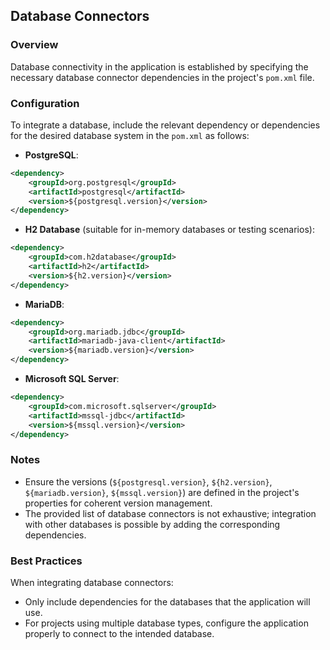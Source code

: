 ## Database Connectors

### Overview

Database connectivity in the application is established by specifying the necessary database connector dependencies in the project's `pom.xml` file.

### Configuration

To integrate a database, include the relevant dependency or dependencies for the desired database system in the `pom.xml` as follows:

- **PostgreSQL**:

```xml copy
<dependency>
    <groupId>org.postgresql</groupId>
    <artifactId>postgresql</artifactId>
    <version>${postgresql.version}</version>
</dependency>
```

- **H2 Database** (suitable for in-memory databases or testing scenarios):

```xml copy
<dependency>
    <groupId>com.h2database</groupId>
    <artifactId>h2</artifactId>
    <version>${h2.version}</version>
</dependency>
```

- **MariaDB**:

```xml copy
<dependency>
    <groupId>org.mariadb.jdbc</groupId>
    <artifactId>mariadb-java-client</artifactId>
    <version>${mariadb.version}</version>
</dependency>
```

- **Microsoft SQL Server**:

```xml copy
<dependency>
    <groupId>com.microsoft.sqlserver</groupId>
    <artifactId>mssql-jdbc</artifactId>
    <version>${mssql.version}</version>
</dependency>
```

### Notes

- Ensure the versions (`${postgresql.version}`, `${h2.version}`, `${mariadb.version}`, `${mssql.version}`) are defined in the project's properties for coherent version management.
- The provided list of database connectors is not exhaustive; integration with other databases is possible by adding the corresponding dependencies.

### Best Practices

When integrating database connectors:

- Only include dependencies for the databases that the application will use.
- For projects using multiple database types, configure the application properly to connect to the intended database.
